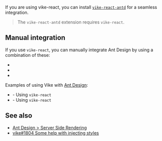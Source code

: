
<CommunityNote />

If you are using <Link href="/vike-react">vike-react</Link>, you can install [`vike-react-antd`](https://github.com/vikejs/vike-react/tree/main/packages/vike-react-antd#readme) for a seamless integration.

> The `vike-react-antd` extension requires <Link href="/vike-react">`vike-react`</Link>.

## Manual integration

If you use <Link href="/vike-react">`vike-react`</Link>, you can manually integrate Ant Design by using a combination of these:
- <Link href="/onBeforeRenderHtml" doNotInferSectionTitle />
- <Link href="/Wrapper" doNotInferSectionTitle />
- <Link href="/onAfterRenderHtml" doNotInferSectionTitle />

Examples of using Vike with [Ant Design](https://ant.design):
 - <Example timestamp="2024.11" repo="phonzammi/vike-react-antd-example" /> - Using <Link href="/vike-react">`vike-react`</Link>
 - <Example timestamp="2024.08" repo="lewis-fidlers/vike-react-antd" /> - Using <Link href="/vike-react">`vike-react`</Link>

## See also

- [Ant Design > Server Side Rendering](https://ant.design/docs/react/server-side-rendering)
- [vike#1804 Some help with injecting styles](https://github.com/vikejs/vike/discussions/1804)
